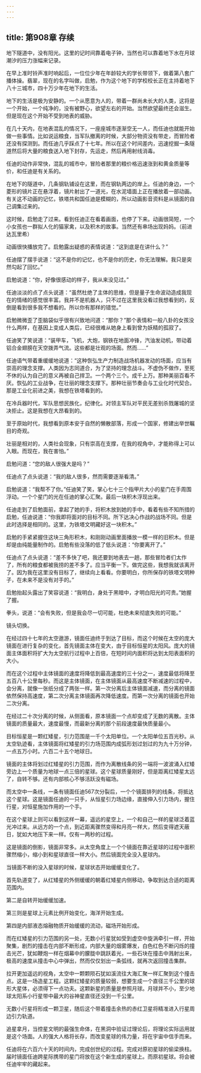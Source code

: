 ```yaml
---
---
---
```

title: 第908章 存续
---



地下隧道中，没有阳光。这里的记时间靠着电子钟，当然也可以靠着地下水在月球潮汐的压力涨幅来记录。

在早上准时铃声准时响起后，一位位少年在年龄较大的学长带领下，做着第八套广播体操。翡翠，现在的名字叫做，启勉，作为这个地下的学校校长正在主持着地下八十三城市，四十万少年在地下的生活。

地下的生活是极为安静的。一个从愿意为人的，带着一群尚未长大的人类，这将是一个开始，一个纯净的，没有被野心，欲望左右的开始。当然欲望最终还会滋生。但是现在这个开始不受到地表的威胁。

在几十天内，在地表混乱的情况下，一座座城市逐渐空无一人，而任迪也就能开始做一些事情。比如说运粮食，当军队撤离的时候，大部分物资没有带走，而冒险者还没有探测到。而任迪几乎踩点了十七年。所以在这个时间差内，迅速挖掘一条隧道然后将大量的粮食送入地下封存，先运走，然后再用射线消毒。

任迪的动作非常快，混乱的城市中，冒险者那里的粮价格迅速涨到和黄金质量等价，和任迪是有关系的。

在地下的隧道中，几条钢轨铺设在这里，而在钢轨两边的岸上。任迪的身边，一个菱形的镜片正在悬浮着，镜片射出了一道光，在水泥墙面上正在播放着一部动画。有关这不动画的记忆，铁塔共和国任迪是模糊的，所以动画影音资料是从镜面的自己调集过来的。

这时候，启勉走了过来。看到任迪正在看着画面，也停了下来。动画很简短，一个小女孩也一群拟人化的猫家禽，以及积木的故事。当然还有串场出现妈妈。（前进达瓦里希）

动画很快播放完了。启勉露出疑惑的表情说道：“这到底是在讲什么？”

任迪摆了摆手说道：“这不是你的记忆，也不是你的历史，你无法理解。我只是突然勾起了回忆。”

启勉说道：“你，好像很感动的样子，我从来没见过。”

任迪淡淡的点了点头说道：“虽然杜绝了主体的思维，但是量子生命波动造成我现在的情绪的感觉很丰富。我并不是机器人，只不过在这里我没看过我想看到的，反倒是看到很多我不想看的。所以你有那样的错觉。”

启勉微微歪了歪脑袋似乎很有兴致地问道：“那你？”那个表情和一般八卦的女孩没什么两样，在基因上变成人类后，已经很难从她身上看到曾为妖精的孤寂了。

任迪笑了笑说道：“装甲车，飞机，大炮，钢铁在地面冲锋，汽油发动机，带动着铝合金翅膀在天空拨弄气流。这些都是壮观的场面。然而……”

任迪语气带着重缓缓地说道：“这种恢弘生产力制造战场机器发动的场面，应当有崇高的理念支撑。人类因为志同道合，为了坚持的理念战斗。不虚伪不做作，至死不休的认为自己的意义再被自己捍卫。一个两个三个。成千上万。那种美丽百看不厌。恢弘的工业战争，在壮丽的理念支撑下。那种壮丽节奏会与工业化时代契合。那是工业化前进之美，我想在铁塔看到的。

在冷兵器时代，军队思想民族化，纪律化。对领主军队对平民无差别杀戮屠城的坚决拒止。这是我想在大昂看到的。

至于原始时代，我想看到原本安于自然的懒散部落，形成一个国家，修建出举世瞩目的奇观。

壮丽是相对的，人类社会现象，只有崇高在支撑，在我的视角中，才能称得上可以入眼。而现在，我在害怕。”

启勉问道：“您的敌人很强大是吗？”

任迪点了点头说道：“我的敌人很多，然而需要逐渐看清。”

启勉说道：“我帮不了你。”任迪笑了笑，掌心七十三个指甲片大小的星门在手周围浮动。一个个星门的光在任迪的掌心汇聚。最后一块积木浮现出来。

任迪走到了启勉面前，拿起了她的手，将积木放到她的手中，看着有些不知所措的启勉，任迪说道：“你我即将面对的目标不同。所下达决心作战的战场不同。但是此时选择是相同的。这里，为铁塔文明藏好这一块积木。”

启勉的手紧紧握住这块三角形积木，和刚刚动画里面播放一模一样的旧积木。但是却是由纯能量制作的。启勉有些没落的低了低头说道：“你要离开了。”

任迪点了点头说道：“差不多快了吧，我还要到地表去一趟，那些冒险者们太作了，所有的粮食都被我捞的差不多了。应当平衡一下。做完这些，我想我就该离开了。因为我在这里没有目标了，继续向上看看。你要明白，你所保存的铁塔文明种子，在未来不是没有对手的。”

启勉抬起头露出了笑容说道：“我明白，身处于黑暗中，才明白阳光的可贵。”她握了握。

拳头，说道：“会有失败，但是我会尽一切可能，杜绝未来彻底失败的可能。”

镜头切换。

在经过四十七年的太空遨游，镜面任迪终于到达了目标，而这个时候在太空的庞大镜面在进行复杂的变化，首先镜面主体在变大，由于目标恒星的太阳风。庞大的镜面主体面积将扩大为太空航行过程中上百倍，在短时间内面积将达到太阳表面积的大小。

而在这个过程中主体镜面的速度将降低到最高速度的三十分之一，速度最低将降至五百八十公里每秒。而这是主体镜面，在主体镜面从最高速度不断减速的过程中，会分离，就像一张纸分成了两张一样。第一次分离后主体镜面减速，而分离的镜面依然保持高速度，第二次分离主体镜面再次降低速度。而第一次分离的镜面也开始二次分离。

在经过二十次分离的时候，从侧面看，原本镜面一个点却变成了无数的离散。主体镜面的质量最大，速度最慢，而最新分离的那个前段速度最快质量最小。

目标恒星是一颗红矮星，引力范围是一千个太阳单位。一个太阳单位五百光秒。从太空轨迹看，主体镜面将红矮星的引力场范围内成弧形划过划过的为九十万分钟，一点五万小时。六百二十五个地球日。

镜面的主体将划过红矮星的引力范围，而作为离散线条的另一端将一波波涌入红矮旁边上一个质量为地球一点三倍的星球。这个星球质量刚好，但是距离红矮星太远了，自转不够。还有内部核心不够活跃没有磁场。

而太空中一条线，一条有镜面任迪567次分裂后，一个个镜面排列的线条，将抵达这个星球。这是镜面任迪的一只手，从恒星引力场边缘，直接伸入引力场内，握住行星，对恒星施加作用的一个手。

在这个星球上则可以看到这样一幕，遥远的星空上，一个和自己一样的星球泛着蓝光冲过来。从远方的一个点，到近距离骤然变得和月亮一样大，然后变得遮天蔽日，犹如大地压下来一样。仅有一两秒的过程。

这是镜面的倒影，镜面非常多。从太空角度上一个个镜面在靠近星球的过程中面积骤然缩小，缩小到和星球直径一样大小。然后镜面完全没入星球内。

当镜面不断的没入星球的时候，星球状态开始缓缓变化了。

首先轨道变了，从红矮星的外侧缓缓的朝着红矮星内侧移动，争取到达合适的距离范围内。

第二是自转开始缓缓加速。

第三则是星球上元素比例开始变化，海洋开始生成。

第四是内部液态熔融物质开始缓缓的流动，磁场开始形成。

而在红矮星的引力范围的另一处，无数小行星犹如受到虚空中旋涡牵引一样，开始聚集，剧烈的撞击在内部不断形成，内部大量的烟雾爆发，白色红色不断闪烁的撞击光芒，犹如鞭炮一样在烟幕中的朦胧中跳跃着光，一些石块在撞击中溅射出来，极高的速度从撞击中心中弹出，然而仅仅划出一条弧线，就再次返回撞击集群。

拉开更加遥远的视角，太空中一颗颗陨石犹如溪流往大海汇聚一样汇聚到这个撞击点。这是一场造星工程。这颗红矮星的质量较弱，想要生成一个直径三千公里的球形大星体，必须得下一点功夫。这颗新星的质量是参照月球。月球并不小，至少地球太阳系小行星带中最大的谷神星直径还没到一千公里。

无数小行星将形成一颗卫星，随后这个带着撞击余热的赤红卫星将精准进入行星周边引力轨道。

追星拿月，当控星文明的最强生命体，在黑洞中验证过理论后，将理论实际运用就是这个场面。人的强大人格将长存，而改变星球的伟力量，将在宇宙中信手而来。

任迪将在六百六十天的时间内，完成创世纪的过程。完成对原初星球的偷梁换柱。届时镜面任迪跨星际携带的星门将放在这个新生成的星球上。而原初星球。将会被任迪牢牢的藏起来。